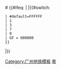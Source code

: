 <includeonly>&#35;<!--输出#-->{{#ifeq: {{{fg|}}} | {{{fg|-}}}
|{{#switch:{{{1}}}
 | #default=FFFFFF
 | 1
 | 3
 | 7
 | 9
 | GF = 000000
 }}
|{{rcr|广州地铁|{{{1}}}}}}}</includeonly><noinclude>
{{Documentation}}
[[Category:广州地铁模板]]
[[Category:中国铁路运输颜色模板|粵]]</noinclude>